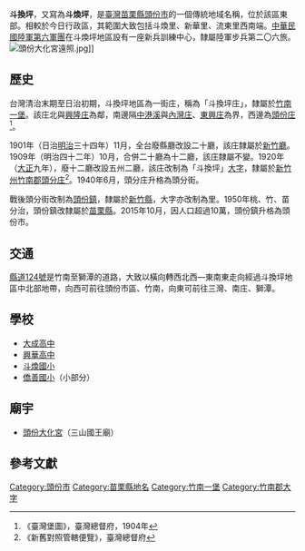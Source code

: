 {{noteTA　
|1 = zh-cn:庄; zh-hk:庄; zh-tw:庄;
}}
'''斗換坪'''，又寫為'''斗煥坪'''，是[[臺灣|臺灣]][[苗栗縣|苗栗縣]][[頭份市|頭份市]]的一個傳統地域名稱，位於該區東部。相較於今日行政區，其範圍大致包括斗煥里、新華里、流東里西南端。[[中華民國陸軍|中華民國陸軍]][[陸軍六軍團|第六軍團]]在斗煥坪地區設有一座新兵訓練中心，隸屬陸軍步兵第二〇六旅。
[[File:頭份大化宮遠照.jpg|thumb]]]]

==歷史==
台灣清治末期至日治初期，斗換坪地區為一街庄，稱為「斗換坪庄」，隸屬於[[竹南一堡|竹南一堡]]。該庄北與[[興隆_(大字)|興隆庄]]為鄰，南邊隔[[中港溪|中港溪]]與[[內灣庄|內灣庄]]、[[東興_(臺灣)|東興庄]]為界，西邊為[[頭份庄|頭份庄]]<ref>《臺灣堡圖》，臺灣總督府，1904年</ref>。

1901年（日治[[明治|明治]]三十四年）11月，全台廢縣廳改設二十廳，該庄隸屬於[[新竹廳|新竹廳]]。1909年（明治四十二年）10月，合併二十廳為十二廳，該庄隸屬不變。1920年（[[大正|大正]]九年），廢十二廳改設五州二廳，該庄改制為「斗換坪」[[大字|大字]]，隸屬於[[新竹州|新竹州]][[竹南郡|竹南郡]][[頭分庄|頭分庄]]<ref>《新舊對照管轄便覽》，臺灣總督府</ref>。1940年6月，頭分庄升格為頭分街。

戰後頭分街改制為[[頭份鎮|頭份鎮]]，隸屬於[[新竹縣|新竹縣]]，大字亦改制為里。1950年桃、竹、苗分治，頭份鎮改隸屬於[[苗栗縣|苗栗縣]]。2015年10月，因人口超過10萬，頭份鎮升格為頭份市。

==交通==
[[縣道124號|縣道124號]]是竹南至獅潭的道路，大致以橫向轉西北西—東南東走向經過斗換坪地區中北部地帶，向西可前往頭份市區、竹南，向東可前往三灣、南庄、獅潭。

==學校==
*[[大成高中|大成高中]]
*[[興華高中|興華高中]]
*[[斗煥國小|斗煥國小]]
*[[僑善國小|僑善國小]]（小部分）

==廟宇==
*[[頭份大化宮|頭份大化宮]]（三山國王廟）

==參考文獻==
{{reflist}}

{{竹南郡}}

[[Category:頭份市|Category:頭份市]]
[[Category:苗栗縣地名|Category:苗栗縣地名]]
[[Category:竹南一堡|Category:竹南一堡]]
[[Category:竹南郡大字|Category:竹南郡大字]]